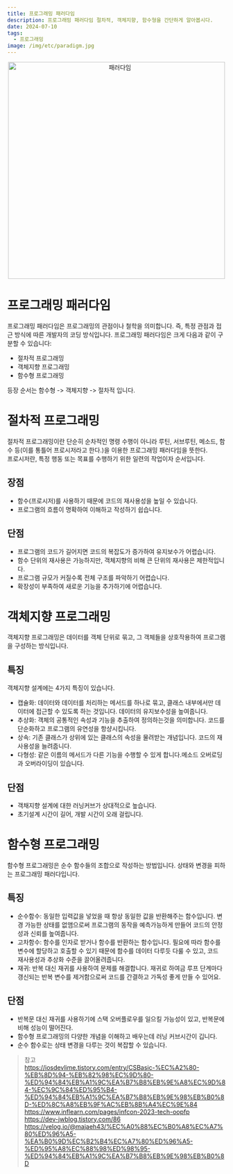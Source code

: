 ```yaml
---
title: 프로그래밍 패러다임
description: 프로그래밍 패러다임 절차적, 객체지향, 함수형을 간단하게 알아봅시다.
date: 2024-07-10
tags:
  - 프로그래밍
image: /img/etc/paradigm.jpg
---
```


<p align="center">
  <img src="/img/etc/paradigm.jpg" alt="패러다임" width="500"/>
</p>

# 프로그래밍 패러다임
프로그래밍 패러다임은 프로그래밍의 관점이나 철학을 의미합니다. 
즉, 특정 관점과 접근 방식에 따른 개발자의 코딩 방식입니다. 
프로그래밍 패러다임은 크게 다음과 같이 구분할 수 있습니다:
- 절차적 프로그래밍
- 객체지향 프로그래밍
- 함수형 프로그래밍  

등장 순서는 함수형 -> 객체지향 -> 절차적 입니다.

# 절차적 프로그래밍
절차적 프로그래밍이란 단순히 순차적인 명령 수행이 아니라 루틴, 서브루틴, 메소드, 
함수 등(이를 통틀어 프로시저라고 한다.)을 이용한 프로그래밍 패러다임을 뜻한다.    
프로시저란, 특정 행동 또는 목표를 수행하기 위한 일련의 작업이자 순서입니다.

## 장점
- 함수(프로시저)를 사용하기 때문에 코드의 재사용성을 높일 수 있습니다.
- 프로그램의 흐름이 명확하여 이해하고 작성하기 쉽습니다.
## 단점
- 프로그램의 코드가 길어지면 코드의 복잡도가 증가하여 유지보수가 어렵습니다.
- 함수 단위의 재사용은 가능하지만, 객체지향의 비해 큰 단위의 재사용은 제한적입니다.
- 프로그램 규모가 커질수록 전체 구조를 파악하기 어렵습니다.
- 확장성이 부족하여 새로운 기능을 추가하기에 어렵습니다.

# 객체지향 프로그래밍
객체지향 프로그래밍은 데이터를 객체 단위로 묶고, 그 객체들을 상호작용하여 프로그램을 구성하는 방식입니다.

## 특징
객체지향 설계에는 4가지 특징이 있습니다.
- 캡슐화: 데이터와 데이터를 처리하는 메서드를 하나로 묶고, 클래스 내부에서만 데이터에 접근할 수 있도록 하는 것입니다. 데이터의 유지보수성을 높여줍니다.
- 추상화: 객체의 공통적인 속성과 기능을 추출하여 정의하는것을 의미합니다. 코드를 단순화하고 프로그램의 유연성을 항샹시킵니다.
- 상속: 기존 클래스가 상위에 있는 클래스의 속성을 물려받는 개념입니다. 코드의 재사용성을 늘려줍니다.
- 다형성: 같은 이름의 메서드가 다른 기능을 수행할 수 있게 합니다.메소드 오버로딩과 오버라이딩이 있습니다.

## 단점
- 객채지향 설계에 대한 러닝커브가 상대적으로 높습니다.
- 초기설계 시간이 길어, 개발 시간이 오래 걸립니다.

# 함수형 프로그래밍
함수형 프로그래밍은 순수 함수들의 조합으로 작성하는 방법입니다. 상태와 변경을 피하는 프로그래밍 패러다입니다.

## 특징
- 순수함수: 동일한 입력값을 넣었을 때 항상 동일한 값을 반환해주는 함수입니다. 변경 가능한 상태를 없앰으로써 프로그램의 동작을 예측가능하게 만들어 코드의 안정성과 신뢰를 높여줍니다.
- 고차함수: 함수를 인자로 받거나 함수를 반환하는 함수입니다. 필요에 따라 함수를 변수에 할당하고 호출할 수 있기 때문에 함수를 데이터 다루듯 다룰 수 있고, 코드 재사용성과 추상화 수준을 끌어올려줍니다.
- 재귀: 반복 대신 재귀를 사용하여 문제를 해결합니다. 재귀로 하여금 루프 단계마다 갱신되는 반복 변수를 제거함으로써 코드를 간결하고 가독성 좋게 만들 수 있어요.

## 단점
- 반복문 대신 재귀를 사용하기에 스택 오버플로우를 일으킬 가능성이 있고, 반복문에 비해 성능이 떨어진다.
- 함수형 프로그래밍의 다양한 개념을 이해하고 배우는데 러닝 커브시간이 깁니다.
- 순수 함수로는 상태 변경을 다루는 것이 복잡할 수 있습니다.

> 참고  
> https://iosdevlime.tistory.com/entry/CSBasic-%EC%A2%80-%EB%8D%94-%EB%82%98%EC%9D%80-%ED%94%84%EB%A1%9C%EA%B7%B8%EB%9E%A8%EC%9D%84-%EC%9C%84%ED%95%B4-%ED%94%84%EB%A1%9C%EA%B7%B8%EB%9E%98%EB%B0%8D-%ED%8C%A8%EB%9F%AC%EB%8B%A4%EC%9E%84  
> https://www.inflearn.com/pages/infcon-2023-tech-oopfp  
> https://dev-jwblog.tistory.com/86  
> https://velog.io/@majaeh43/%EC%A0%88%EC%B0%A8%EC%A7%80%ED%96%A5-%EA%B0%9D%EC%B2%B4%EC%A7%80%ED%96%A5-%ED%95%A8%EC%88%98%ED%98%95-%ED%94%84%EB%A1%9C%EA%B7%B8%EB%9E%98%EB%B0%8D